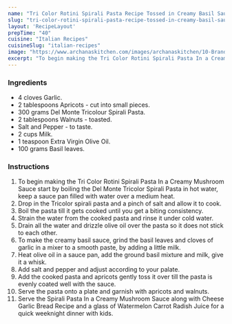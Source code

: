---
name: "Tri Color Rotini Spirali Pasta Recipe Tossed in Creamy Basil Sauce"
slug: "tri-color-rotini-spirali-pasta-recipe-tossed-in-creamy-basil-sauce"
layout: 'RecipeLayout'
prepTime: "40"
cuisine: "Italian Recipes"
cuisineSlug: "italian-recipes"
image: "https://www.archanaskitchen.com/images/archanaskitchen/10-Brands/DelMonte-KidsRecipes/4-Tri_Colour_Rotini_Spiral_Pasta_Recipe_Tossed_in_Creamy_White_Basil_Sauce_-_Kids_Recipes_Made_With_Del_Monte-3.jpg"
excerpt: "To begin making the Tri Color Rotini Spirali Pasta In a Creamy Mushroom Sauce start by boiling the Del Monte Tricolor Spirali Pasta in hot water, keep a sauce pan filled with water over a medium heat"
---

### Ingredients

- 4 cloves Garlic.
- 2 tablespoons Apricots - cut into small pieces.
- 300 grams Del Monte Tricolour Spirali Pasta.
- 2 tablespoons Walnuts - toasted.
- Salt and Pepper - to taste.
- 2 cups Milk.
- 1 teaspoon Extra Virgin Olive Oil.
- 100 grams Basil leaves.

### Instructions

1. To begin making the Tri Color Rotini Spirali Pasta In a Creamy Mushroom Sauce start by boiling the Del Monte Tricolor Spirali Pasta in hot water, keep a sauce pan filled with water over a medium heat.
1. Drop in the Tricolor spirali pasta and a pinch of salt and allow it to cook.
1. Boil the pasta till it gets cooked until you get a biting consistency.
1. Strain the water from the cooked pasta and rinse it under cold water.
1. Drain all the water and drizzle olive oil over the pasta so it does not stick to each other.
1. To make the creamy basil sauce, grind the basil leaves and cloves of garlic in a mixer to a smooth paste, by adding a little milk.
1. Heat olive oil in a sauce pan, add the ground basil mixture and milk, give it a whisk.
1. Add salt and pepper and adjust according to your palate.
1. Add the cooked pasta and apricots gently toss it over till the pasta is evenly coated well with the sauce.
1. Serve the pasta onto a plate and garnish with apricots and walnuts.
1. Serve the Spirali Pasta In a Creamy Mushroom Sauce along with Cheese Garlic Bread Recipe and a glass of Watermelon Carrot Radish Juice for a quick weeknight dinner with kids.
